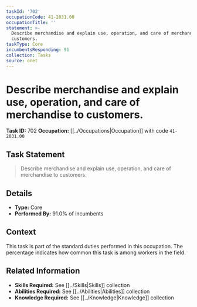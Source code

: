 ```yaml
---
taskId: '702'
occupationCode: 41-2031.00
occupationTitle: ''
statement: >-
  Describe merchandise and explain use, operation, and care of merchandise to
  customers.
taskType: Core
incumbentsResponding: 91
collection: Tasks
source: onet
---
```

# Describe merchandise and explain use, operation, and care of merchandise to customers.

**Task ID:** 702
**Occupation:** [[../Occupations|Occupation]] with code `41-2031.00`

## Task Statement

> Describe merchandise and explain use, operation, and care of merchandise to customers.

## Details

- **Type:** Core
- **Performed By:** 91.0% of incumbents

## Context

This task is part of the standard duties performed in this occupation. The percentage indicates how common this task is among workers in the field.

## Related Information

- **Skills Required:** See [[../Skills|Skills]] collection
- **Abilities Required:** See [[../Abilities|Abilities]] collection
- **Knowledge Required:** See [[../Knowledge|Knowledge]] collection

